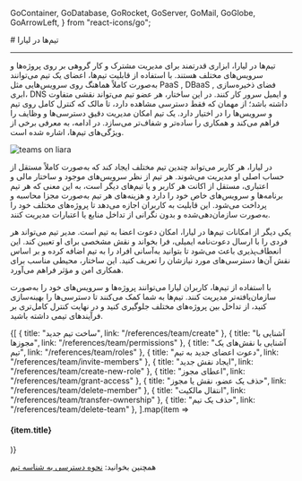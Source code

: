 
  GoContainer,
  GoDatabase,
  GoRocket,
  GoServer,
  GoMail,
  GoGlobe,
  GoArrowLeft,
} from "react-icons/go";


<Layout>
<Head>
<title>مستندات تیم‌ها در لیارا</title>
<meta property="og:title" content="مستندات خدمات رایانش ابری لیارا" />
<meta property="og:description" content="مستندات مربوط به آشنایی با تیم‌ها در لیارا"  />
<meta property="og:image" content="https://media.liara.ir/logos/liara-poster.jpg" />
</Head>
# تیم‌ها در لیارا
<hr className="mb-2" />

تیم‌ها در لیارا، ابزاری قدرتمند برای مدیریت مشترک و کار گروهی بر روی
پروژه‌ها و سرویس‌های مختلف هستند. با استفاده از قابلیت تیم‌ها، اعضای یک تیم
می‌توانند به‌صورت کاملاً هماهنگ روی سرویس‌هایی مثل PaaS , DBaaS , فضای ذخیره‌سازی ابری، DNS و ایمیل سرور کار کنند. در این ساختار، هر عضو تیم می‌تواند نقشی متفاوت داشته باشد؛ از مهمان که فقط دسترسی مشاهده دارد، تا مالک که کنترل کامل روی تیم و سرویس‌ها را در اختیار دارد. یک تیم امکان مدیریت دقیق دسترسی‌ها و وظایف را فراهم می‌کند و همکاری را ساده‌تر و شفاف‌تر می‌سازد.
در ادامه، به معرفی برخی از ویژگی‌های تیم‌ها، اشاره شده است.

<div className="h-4" />
<img src="https://media.liara.ir/teams/teams-on-liara.png" alt="teams on liara"/>


<div className="h-2" />

<Section id="independent-teams" title="امکان ساخت تیم‌های مجزا و مستقل" />

در لیارا، هر کاربر می‌تواند چندین تیم مختلف ایجاد کند که به‌صورت کاملاً مستقل از حساب اصلی او مدیریت می‌شوند. هر تیم 
از نظر سرویس‌های موجود و ساختار مالی و اعتباری،  مستقل از اکانت هر کاربر و یا تیم‌های دیگر است، به این معنی که
هر تیم برنامه‌ها و سرویس‌های خاص خود را دارد و هزینه‌های هر تیم به‌صورت مجزا محاسبه و پرداخت می‌شود. این قابلیت به کاربران اجازه می‌دهد تا پروژه‌های مختلف خود را به‌صورت سازمان‌دهی‌شده و بدون نگرانی از تداخل منابع یا اعتبارات مدیریت کنند.

<Section id="invite-members-and-create-roles" title="دعوت اعضا و تخصیص نقش‌ها" />

یکی دیگر از امکانات تیم‌ها در لیارا، امکان دعوت اعضا به تیم است. مدیر تیم می‌تواند هر فردی را با ارسال دعوت‌نامه ایمیلی، فرا بخواند و نقش مشخصی برای او تعیین کند. این انعطاف‌پذیری باعث می‌شود تا بتوانید به‌آسانی
افراد را به تیم اضافه کرده و بر اساس نقش آن‌ها دسترسی‌های مورد نیازشان را تعریف کنید.
این ساختار، محیطی مناسب برای همکاری امن و مؤثر فراهم می‌آورد.

<Section id="easy-project-management" title="مدیریت آسان پروژه‌ها" />

با استفاده از تیم‌ها، کاربران لیارا می‌توانند پروژه‌ها و سرویس‌های خود را به‌صورت سازمان‌یافته‌تر مدیریت کنند. 
تیم‌ها به شما کمک می‌کنند تا دسترسی‌ها را بهینه‌سازی کنید، از تداخل بین پروژه‌های مختلف جلوگیری کنید و در نهایت کنترل کامل‌تری بر فرآیندهای تیمی داشته باشید.

<Section id="also-read" title="در ادامه، بخوانید:" />

<div className="grid md:grid-cols-2 gap-4">
            {[
      {
        title: "ساخت تیم جدید",
        link: "/references/team/create"
      },
      {
        title: "آشنایی با مجوزها",
        link: "/references/team/permissions"
      },
      {
        title: "آشنایی با نقش‌های یک تیم",
        link: "/references/team/roles"
      },
      {
        title: "دعوت اعضای جدید به تیم",
        link: "/references/team/invite-members"
      },
      {
        title: "ایجاد نقش جدید",
        link: "/references/team/create-new-role"
      },
      {
        title: "اعطای مجوز",
        link: "/references/team/grant-access"
      },
      {
        title: "حذف یک عضو، نقش یا مجوز",
        link: "/references/team/delete-member"
      },
      {
        title: "انتقال مالکیت",
        link: "/references/team/transfer-ownership"
      },
      {
        title: "حذف یک تیم",
        link: "/references/team/delete-team"
      },
  ].map(item =>
              <Link href={item.link}>
                <Card className="flex cursor-pointer w-full items-center justify-between">
                  <div className="flex items-center gap-3">
                    <h4>
                     {item.title}
                    </h4>
                  </div>
                  <GoArrowLeft className="ml-1" />
                </Card>
              </Link>
            )}
          </div>

<div className="h-4" />
<Alert variant="success">
<p>
همچنین بخوانید: <a href="/references/api/about/#team-id" className="text-[#2196f3] ">نحوه دسترسی به شناسه تیم</a>
</p>
</Alert>
<br />

</Layout>
